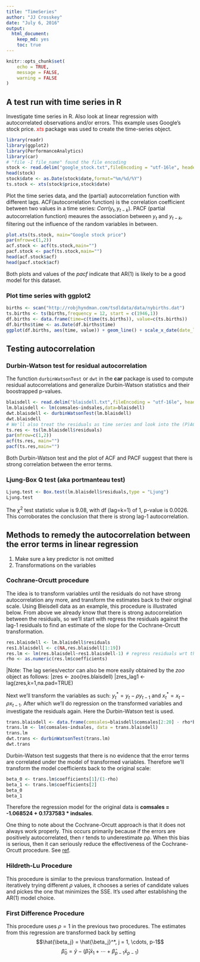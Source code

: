 ```yaml
---
title: "TimeSeries"
author: "JJ Crosskey"
date: "July 6, 2016"
output: 
  html_document: 
    keep_md: yes
    toc: true
---
```


```r
knitr::opts_chunk$set(
	echo = TRUE,
	message = FALSE,
	warning = FALSE
)
```

## A test run with time series in R
Investigate time series in R. Also look at linear regression with autocorrelated observations and/or errors.
This example uses Google's stock price. <span style="color:red">*xts*</span> package was used to create the time-series object.

```r
library(readr)
library(ggplot2)
library(PerformanceAnalytics)
library(car)
# "file -I file_name" found the file encoding
stock <- read.delim("google_stock.txt",fileEncoding = "utf-16le", header=TRUE, sep="",as.is = T)
head(stock)
stock$date <- as.Date(stock$date,format="%m/%d/%Y")
ts.stock <- xts(stock$price,stock$date)
```

Plot the time series data, and the (partial) autocorrelation function with different lags. ACF(autocorrelation function) is the correlation coefficient between two values in a time series: $Corr(y_t, y_{t-k})$. PACF (partial autocorrelation function) meaures the association between $y_t$ and $y_{t-k}$, filtering out the influence of the random variables in between.

```r
plot.xts(ts.stock, main="Google stock price")
par(mfrow=c(1,2))
acf.stock <- acf(ts.stock,main="")
pacf.stock <- pacf(ts.stock,main="")
head(acf.stock$acf)
head(pacf.stock$acf)
```

Both plots and values of the *pacf* indicate that AR(1) is likely to be a good model for this dataset.

### Plot time series with ggplot2
```r
births <- scan("http://robjhyndman.com/tsdldata/data/nybirths.dat")
ts.births <- ts(births,frequency = 12, start = c(1946,1))
df.births <- data.frame(time=c(time(ts.births)), value=c(ts.births))
df.births$time <- as.Date(df.births$time)
ggplot(df.births, aes(time, value)) + geom_line() + scale_x_date(date_labels = "%m/%Y") + ggtitle("Plot of the birth time series")
```

## Testing autocorrelation
### Durbin-Watson test for residual autocorrelation

The function `durbinWatsonTest` or `dwt` in the **car** package is used to compute residual autocorrelations and generalize Durbin-Watson statistics and their boostrapped p-values. 

```r
blaisdell <- read.delim("blaisdell.txt",fileEncoding = "utf-16le", header=TRUE, sep="",as.is = T)
lm.blaisdell <- lm(comsales~indsales,data=blaisdell)
dwt.blaisdell <- durbinWatsonTest(lm.blaisdell)
dwt.blaisdell
# We'll also treat the residuals as time series and look into the (P)ACF
ts.res <- ts(lm.blaisdell$residuals)
par(mfrow=c(1,2))
acf(ts.res, main="")
pacf(ts.res,main="")
```

Both Durbin-Watson test and the plot of ACF and PACF suggest that there is strong correlation between the error terms.

### Ljung-Box Q test (aka portmanteau test)

```r
Ljung.test <- Box.test(lm.blaisdell$residuals,type = "Ljung")
Ljung.test
```

The $\chi^2$ test statistic value is 9.08, with df (lag=k=1) of 1, p-value is 0.0026. This corroborates the conclusion that there is strong lag-1 autocorrelation.

## Methods to remedy the autocorrelation between the error terms in linear regression

1. Make sure a key predictor is not omitted 
2. Transformations on the variables

### Cochrane-Orcutt procedure

The idea is to transform variables until the residuals do not have strong autocorrelation any more, and transform the estimates back to their original scale. Using Bleisdell data as an example, this procedure is illustrated below. From above we already know that there is strong autocorrelation between the residuals, so we'll start with regress the residuals against the lag-1 residuals to find an estimate of the slope for the Cochrane-Orcutt transformation.

```r
res.blaisdell <- lm.blaisdell$residuals
res1.blaisdell <- c(NA,res.blaisdell[1:19])
res.lm <- lm(res.blaisdell~res1.blaisdell-1) # regress residuals wrt the lag 1 residuals, without intercept
rho <- as.numeric(res.lm$coefficients)
```

|Note: The lag series/vector can also be more easily obtained by the _zoo_ object as follows:
|zres <- zoo(res.blaisdell)
|zres_lag1 <- lag(zres,k=1,na.pad=TRUE)


Next we'll transform the variables as such: $y^*_t = y_t - \rho y_{t-1}$ and $x^*_t = x_t - \rho x_{t-1}$. After which we'll do regression on the transformed variables and investigate the residuals again. Here the Durbin-Watson test is used.

```r
trans.blaisdell <- data.frame(comsales=blaisdell$comsales[2:20] - rho*blaisdell$comsales[1:19], indsales=blaisdell$indsales[2:20] - rho*blaisdell$indsales[1:19])
trans.lm <- lm(comsales~indsales, data = trans.blaisdell)
trans.lm
dwt.trans <- durbinWatsonTest(trans.lm)
dwt.trans
```

Durbin-Watson test suggests that there is no evidence that the error terms are correlated under the model of transformed variables. Therefore we'll transform the model coefficients back to the original scale:

```r
beta_0 <- trans.lm$coefficients[1]/(1-rho)
beta_1 <- trans.lm$coefficients[2]
beta_0
beta_1
```

Therefore the regression model for the original data is __comsales = -1.068524 + 0.1737583 * indsales__.

One thing to note about the Cochrane-Orcutt approach is that it does not always work properly. This occurs primarily because if the errors are positively autocorrelated, then r tends to underestimate ρρ. When this bias is serious, then it can seriously reduce the effectiveness of the Cochrane-Orcutt procedure. See [ref](https://onlinecourses.science.psu.edu/stat501/node/360).


### Hildreth-Lu Procedure

This procedure is similar to the previous transformation. Instead of iteratively trying different $\rho$ values, it chooses a series of candidate values and pickes the one that minimizes the SSE. It's used after establishing the AR(1) model choice.

### First Difference Procedure

This procedure uses $\rho = 1$ in the previous two procedures. The estimates from this regression are transformed back by setting
$$\hat{\beta_j} = \hat{\beta_j}^*,   j = 1, \cdots, p-1$$
$$\hat{\beta}_0 = \bar{y} - (\hat{\beta}_1\bar{x}_1 + \cdots + \hat{\beta}_{p-1}\bar{x}_{p-1})$$